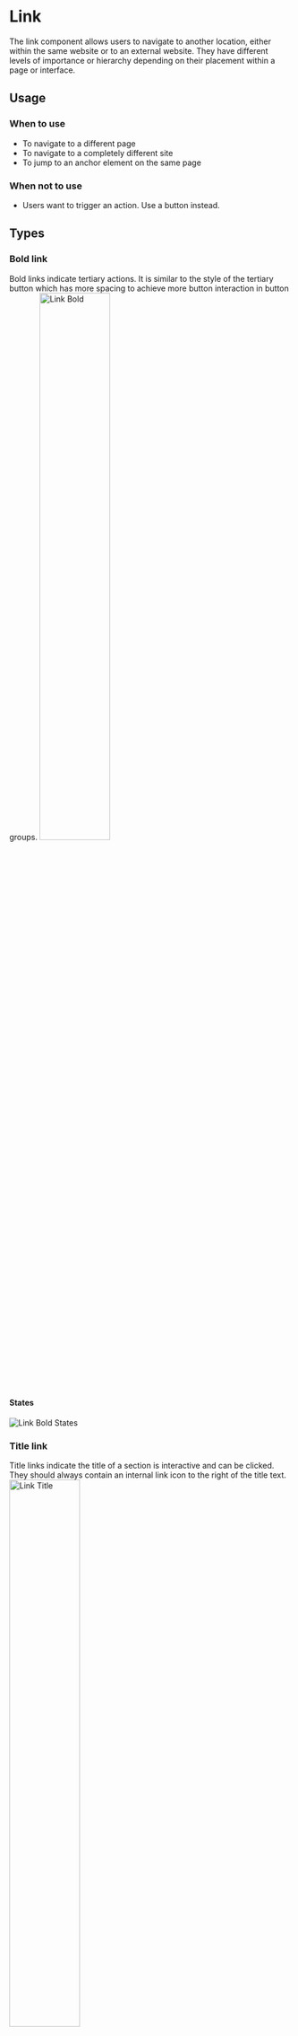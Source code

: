 


<Meta of={LinkStories} /> 


# Link
The link component allows users to navigate to another location, either within the same website or to an external website. They have different levels of importance or hierarchy depending on their placement within a page or interface.

## Usage

### When to use
- To navigate to a different page
- To navigate to a completely different site
- To jump to an anchor element on the same page
 
### When not to use
- Users want to trigger an action. Use a button instead.

## Types

### Bold link
Bold links indicate tertiary actions. It is similar to the style of the tertiary button which has more spacing to achieve more button interaction in button groups.
<img src={LinkBold} alt="Link Bold" width="50%" />

#### States
<img src={LinkBoldStates} alt="Link Bold States" />

### Title link
Title links indicate the title of a section is interactive and can be clicked. They should always contain an internal link icon to the right of the title text.
<img src={LinkTitle} alt="Link Title" width="50%" />

#### States
<img src={LinkTitleStates} alt="Link Title States" />

### Menu Link
<img src={LinkMenu} alt="Link Menu" width="50%" />

#### States
<img src={LinkMenuStates} alt="Link Menu States" />

### Inline link
Inline links should assume the text properties of the content they are nested within.
> Since inline links natively follow the text size and style of a text paragraph, there are no fixed sizes for the type of link.

<img src={LinkInline} alt="Link Inline" width="50%" />

#### States
<img src={LinkInlineStates} alt="Link Inline States" />
**Default**\
Native underlined text style. Text color is $ocean-500.

**Hover**\
Text color is $ocean-600.

**Pressed**\
Text color is $ocean-700.

**Focus**\
Text color is $ocean-500 and outlined with a 1px width.

## Icon placement

### Icon left
Links with functional or decorative icons should be placed to the left of a link.
<img src={LinkIconLeft} alt="Link Icon Left" width="50%" />

#### Example
<img src={LinkIconPlacementLeft} alt="Link Icon Placement Left" />

### Icon right
Normally, links with right-aligned icons should be used as links with a right-arrow icon. This is used to make it clear to users that they are changing the page because they want to find out detailed information about a topic, for example.
<img src={LinkIconRight} alt="Link Icon Right" width="50%" />

#### Example
<img src={LinkIconPlacementRight} alt="Link Icon Placement Right" />

## Size
There are four different link sizes that can be used flexibly: 14px, 16px, 18px and 20px.
<img src={LinkSizes} alt="Link Size" />

## Text size alignment
The size of link text components should inherit the font size of the body copy preceding it.
<img src={LinkFontSizeAlignment} alt="Link Font Size Alignment" width="50%" />

## Mouse interaction
All link variants are clickable together with the icons placed in front of or behind them. Only one target is defined as a link-url and cannot contain two separate ones. The click area corresponds to the height and width of the respective link size.
<img src={LinkMouseInteraction} alt="Link Mouse Interaction" width="50%" />


***
Check out the Figma component: **[Link](https://www.figma.com/file/zPvPwPgb4EsYFXKC2nhzSG/Infineon-DDS-%7C-Main?type=design&node-id=2610-6235&mode=design&t=xVWOPkYnUvh53BSW-4)**
***